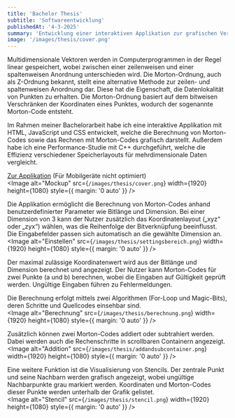 ```yaml
---
title: 'Bachelor Thesis'
subtitle: 'Softwareentwicklung'
publishedAt: '4-3-2025'
summary: 'Entwicklung einer interaktiven Applikation zur grafischen Veranschaulichung der Berechnung von zwei- und dreidimensionalen Morton-Codes'
image: '/images/thesis/cover.png'
---
```

Multidimensionale Vektoren werden in Computerprogrammen in der Regel linear gespeichert, wobei 
zwischen einer zeilenweisen und einer spaltenweisen Anordnung unterschieden wird. Die 
Morton-Ordnung, auch als Z-Ordnung bekannt, stellt eine alternative Methode zur zeilen- und 
spaltenweisen Anordnung dar. Diese hat die Eigenschaft, die Datenlokalität von Punkten zu erhalten.
Die Morton-Ordnung basiert auf dem bitweisen Verschränken der Koordinaten eines Punktes, wodurch 
der sogenannte Morton-Code entsteht.

Im Rahmen meiner Bachelorarbeit habe ich eine interaktive Applikation mit HTML, JavaScript und CSS entwickelt, welche die Berechnung 
von Morton-Codes sowie das Rechnen mit Morton-Codes grafisch darstellt. Außerdem habe ich eine Performance-Studie mit C++
durchgeführt, welche die Effizienz verschiedener Speicherlayouts für mehrdimensionale Daten vergleicht.

<a href="/morton-codes/index.html">Zur Applikation</a> (Für Mobilgeräte nicht optimiert)
<br />
<Image
  alt="Mockup"
  src={`/images/thesis/cover.png`}
  width={1920}
  height={1080}
  style={{ margin: '0 auto' }}
/>
<br />

Die Applikation ermöglicht die Berechnung von Morton-Codes anhand benutzerdefinierter Parameter 
wie Bitlänge und Dimension. Bei einer Dimension von 3 kann der Nutzer zusätzlich das Koordinatenlayout 
(„xyz“ oder „zyx“) wählen, was die Reihenfolge der Bitverknüpfung beeinflusst. Die Eingabefelder 
passen sich automatisch an die gewählte Dimension an.
<br />
<Image
  alt="Einstellen"
  src={`/images/thesis/settingsbereich.png`}
  width={1920}
  height={1080}
  style={{ margin: '0 auto' }}
/>
<br />

Der maximal zulässige Koordinatenwert wird aus der Bitlänge und Dimension berechnet und angezeigt. 
Der Nutzer kann Morton-Codes für zwei Punkte (a und b) berechnen, wobei die Eingaben auf Gültigkeit 
geprüft werden. Ungültige Eingaben führen zu Fehlermeldungen.

Die Berechnung erfolgt mittels zwei Algorithmen (For-Loop und Magic-Bits), deren Schritte und Quellcodes einsehbar sind.
<br />
<Image
  alt="Berechnung"
  src={`/images/thesis/berechnung.png`}
  width={1920}
  height={1080}
  style={{ margin: '0 auto' }}
/>
<br />

Zusätzlich können zwei Morton-Codes addiert oder subtrahiert werden. Dabei werden auch die Rechenschritte 
in scrollbaren Containern angezeigt.
<br />
<Image
  alt="Addition"
  src={`/images/thesis/addandsubcontainer.png`}
  width={1920}
  height={1080}
  style={{ margin: '0 auto' }}
/>
<br />

Eine weitere Funktion ist die Visualisierung von Stencils. Der zentrale Punkt und seine Nachbarn 
werden grafisch angezeigt, wobei ungültige Nachbarpunkte grau markiert werden. Koordinaten und Morton-Codes
dieser Punkte werden unterhalb der Grafik gelistet.
<br />
<Image
  alt="Stencil"
  src={`/images/thesis/stencil.png`}
  width={1920}
  height={1080}
  style={{ margin: '0 auto' }}
/>
<br />


